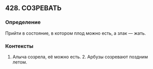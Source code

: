 ## 428. СОЗРЕВАТЬ
### Определение
Прийти в состояние, в котором плод можно есть, а злак — жать.

### Контексты
1. Алыча созрела, её можно есть. 2. Арбузы созревают поздним летом.


